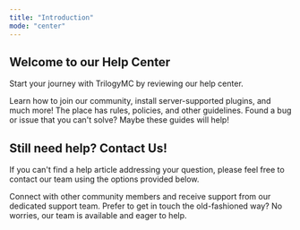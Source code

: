 ```yaml
---
title: "Introduction"
mode: "center"
---
```


## Welcome to our Help Center

Start your journey with TrilogyMC by reviewing our help center.

<Columns cols={3}>
  <Card title="Getting Started" icon="newspaper" iconType="duotone" color="#aa00aa" href="https://help.trilogymc.net/getting-started/requesting-access-to-server">
    Learn how to join our community, install server-supported plugins, and much more!
  </Card>
  <Card title="Rules & Policies" icon="scale-balanced" iconType="duotone" color="#aa00aa" href="https://help.trilogymc.net/rules-polices/community-rules">
    The place has rules, policies, and other guidelines.
  </Card>
  <Card title="Troubleshooting & FAQS" icon="bug" iconType="duotone" color="#aa00aa" href="https://help.trilogymc.net/troubleshooting-and-faqs/reporting-bugs-issues">
    Found a bug or issue that you can't solve? Maybe these guides will help!
  </Card>
</Columns>

## Still need help? Contact Us!

If you can't find a help article addressing your question, please feel free to contact our team using the options provided below.

<Columns cols={2}>
  <Card title="Discord" icon="discord" iconType="duotone" color="#aa00aa" href="https://discord.gg/ppxKAVMZ2f">
    Connect with other community members and receive support from our dedicated support team.
  </Card>
  <Card title="Email" icon="envelope" iconType="duotone" color="#aa00aa" href="mailto:help@trilogymc.net">
    Prefer to get in touch the old-fashioned way? No worries, our team is available and eager to help.
  </Card>
</Columns>